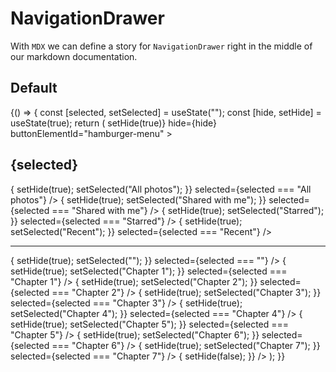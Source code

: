

<Meta title="Design system|NavigationDrawer" component={NavigationDrawer} />

# NavigationDrawer

With `MDX` we can define a story for `NavigationDrawer` right in the middle of our markdown documentation.

## Default

<Story name="default">
  {() => {
    const [selected, setSelected] = useState("");
    const [hide, setHide] = useState(true);
    return (
      <Wrapper>
        <NavigationDrawer
          boxShadow={DP6}
          color={MAIN_THEME.WHITE.color.foreground}
          backgroundColor={MAIN_THEME.WHITE.color.background}
          onHide={() => setHide(true)}
          hide={hide}
          buttonElementId="hamburger-menu"
        >
          <H2>{selected}</H2>
          <NavigationLink
            backgroundColor={MAIN_THEME.PRIMARY.color.background}
            colorHover={MAIN_THEME.PRIMARY.color.background}
            color={MAIN_THEME.WHITE.color.foreground}
            svg={insertPhoto}
            title="All photos"
            onClick={() => {
              setHide(true);
              setSelected("All photos");
            }}
            selected={selected === "All photos"}
          />
          <NavigationLink
            backgroundColor={MAIN_THEME.PRIMARY.color.background}
            colorHover={MAIN_THEME.PRIMARY.color.background}
            color={MAIN_THEME.WHITE.color.foreground}
            svg={supervisorAccount}
            title="Shared with me"
            onClick={() => {
              setHide(true);
              setSelected("Shared with me");
            }}
            selected={selected === "Shared with me"}
          />
          <NavigationLink
            backgroundColor={MAIN_THEME.PRIMARY.color.background}
            colorHover={MAIN_THEME.PRIMARY.color.background}
            color={MAIN_THEME.WHITE.color.foreground}
            svg={star}
            title="Starred"
            onClick={() => {
              setHide(true);
              setSelected("Starred");
            }}
            selected={selected === "Starred"}
          />
          <NavigationLink
            backgroundColor={MAIN_THEME.PRIMARY.color.background}
            colorHover={MAIN_THEME.PRIMARY.color.background}
            color={MAIN_THEME.WHITE.color.foreground}
            svg={schedule}
            title="Recent"
            onClick={() => {
              setHide(true);
              setSelected("Recent");
            }}
            selected={selected === "Recent"}
          />
          <hr />
          <NavigationLink
            backgroundColor={MAIN_THEME.PRIMARY.color.background}
            colorHover={MAIN_THEME.PRIMARY.color.background}
            color={MAIN_THEME.WHITE.color.foreground}
            svg={bookmarks}
            title="All chapters"
            onClick={() => {
              setHide(true);
              setSelected("");
            }}
            selected={selected === ""}
          />
          <NavigationLink
            backgroundColor={MAIN_THEME.PRIMARY.color.background}
            colorHover={MAIN_THEME.PRIMARY.color.background}
            color={MAIN_THEME.WHITE.color.foreground}
            svg={bookmark}
            title="Chapter 1"
            onClick={() => {
              setHide(true);
              setSelected("Chapter 1");
            }}
            selected={selected === "Chapter 1"}
          />
          <NavigationLink
            backgroundColor={MAIN_THEME.PRIMARY.color.background}
            colorHover={MAIN_THEME.PRIMARY.color.background}
            color={MAIN_THEME.WHITE.color.foreground}
            svg={bookmark}
            title="Chapter 2"
            onClick={() => {
              setHide(true);
              setSelected("Chapter 2");
            }}
            selected={selected === "Chapter 2"}
          />
          <NavigationLink
            backgroundColor={MAIN_THEME.PRIMARY.color.background}
            colorHover={MAIN_THEME.PRIMARY.color.background}
            color={MAIN_THEME.WHITE.color.foreground}
            svg={bookmark}
            title="Chapter 3"
            onClick={() => {
              setHide(true);
              setSelected("Chapter 3");
            }}
            selected={selected === "Chapter 3"}
          />
          <NavigationLink
            backgroundColor={MAIN_THEME.PRIMARY.color.background}
            colorHover={MAIN_THEME.PRIMARY.color.background}
            color={MAIN_THEME.WHITE.color.foreground}
            svg={bookmark}
            title="Chapter 4"
            onClick={() => {
              setHide(true);
              setSelected("Chapter 4");
            }}
            selected={selected === "Chapter 4"}
          />
          <NavigationLink
            backgroundColor={MAIN_THEME.PRIMARY.color.background}
            colorHover={MAIN_THEME.PRIMARY.color.background}
            color={MAIN_THEME.WHITE.color.foreground}
            svg={bookmark}
            title="Chapter 5"
            onClick={() => {
              setHide(true);
              setSelected("Chapter 5");
            }}
            selected={selected === "Chapter 5"}
          />
          <NavigationLink
            backgroundColor={MAIN_THEME.PRIMARY.color.background}
            colorHover={MAIN_THEME.PRIMARY.color.background}
            color={MAIN_THEME.WHITE.color.foreground}
            svg={bookmark}
            title="Chapter 6"
            onClick={() => {
              setHide(true);
              setSelected("Chapter 6");
            }}
            selected={selected === "Chapter 6"}
          />
          <NavigationLink
            backgroundColor={MAIN_THEME.PRIMARY.color.background}
            colorHover={MAIN_THEME.PRIMARY.color.background}
            color={MAIN_THEME.WHITE.color.foreground}
            svg={bookmark}
            title="Chapter 7"
            onClick={() => {
              setHide(true);
              setSelected("Chapter 7");
            }}
            selected={selected === "Chapter 7"}
          />
        </NavigationDrawer>
        <AppBarTop>
          <InnerWrapper>
            <ActionItem
              id="hamburger-menu"
              svg={menu}
              onClick={() => {
                setHide(false);
              }}
            />
            <Title>Navigation test</Title>
          </InnerWrapper>
        </AppBarTop>
        <SearchSections
          searchValue={""}
          selectedSection={selected}
          sections={MOCK_SECTIONS}
        />
      </Wrapper>
    );
  }}
</Story>
